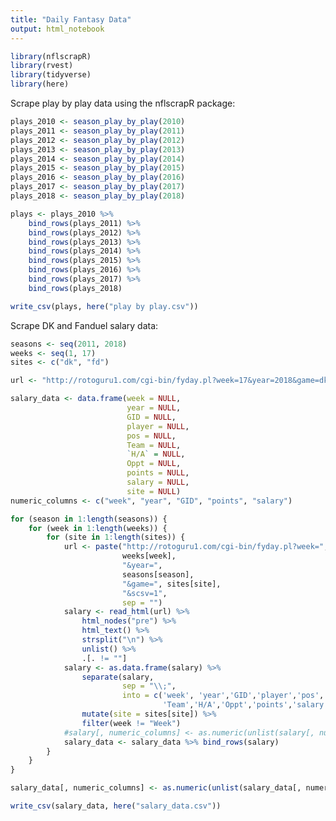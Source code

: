 ---
title: "Daily Fantasy Data"
output: html_notebook
---

```{r}
library(nflscrapR)
library(rvest)
library(tidyverse)
library(here)
```

Scrape play by play data using the nflscrapR package:

```{r}
plays_2010 <- season_play_by_play(2010)
plays_2011 <- season_play_by_play(2011)
plays_2012 <- season_play_by_play(2012)
plays_2013 <- season_play_by_play(2013)
plays_2014 <- season_play_by_play(2014)
plays_2015 <- season_play_by_play(2015)
plays_2016 <- season_play_by_play(2016)
plays_2017 <- season_play_by_play(2017)
plays_2018 <- season_play_by_play(2018)

plays <- plays_2010 %>% 
    bind_rows(plays_2011) %>% 
    bind_rows(plays_2012) %>% 
    bind_rows(plays_2013) %>% 
    bind_rows(plays_2014) %>% 
    bind_rows(plays_2015) %>% 
    bind_rows(plays_2016) %>% 
    bind_rows(plays_2017) %>% 
    bind_rows(plays_2018)

write_csv(plays, here("play by play.csv"))
```

Scrape DK and Fanduel salary data:

```{r}
seasons <- seq(2011, 2018)
weeks <- seq(1, 17)
sites <- c("dk", "fd")

url <- "http://rotoguru1.com/cgi-bin/fyday.pl?week=17&year=2018&game=dk&scsv=1"

salary_data <- data.frame(week = NULL,
                          year = NULL,
                          GID = NULL,
                          player = NULL,
                          pos = NULL,
                          Team = NULL,
                          `H/A` = NULL,
                          Oppt = NULL,
                          points = NULL,
                          salary = NULL,
                          site = NULL)
numeric_columns <- c("week", "year", "GID", "points", "salary")

for (season in 1:length(seasons)) {
    for (week in 1:length(weeks)) {
        for (site in 1:length(sites)) {
            url <- paste("http://rotoguru1.com/cgi-bin/fyday.pl?week=", 
                         weeks[week], 
                         "&year=", 
                         seasons[season], 
                         "&game=", sites[site], 
                         "&scsv=1", 
                         sep = "")
            salary <- read_html(url) %>% 
                html_nodes("pre") %>% 
                html_text() %>% 
                strsplit("\n") %>% 
                unlist() %>% 
                .[. != ""]
            salary <- as.data.frame(salary) %>% 
                separate(salary, 
                         sep = "\\;",
                         into = c('week', 'year','GID','player','pos',
                                  'Team','H/A','Oppt','points','salary')) %>% 
                mutate(site = sites[site]) %>% 
                filter(week != "Week")
            #salary[, numeric_columns] <- as.numeric(unlist(salary[, numeric_columns]))
            salary_data <- salary_data %>% bind_rows(salary) 
        }
    }
}

salary_data[, numeric_columns] <- as.numeric(unlist(salary_data[, numeric_columns]))

write_csv(salary_data, here("salary_data.csv"))
```










